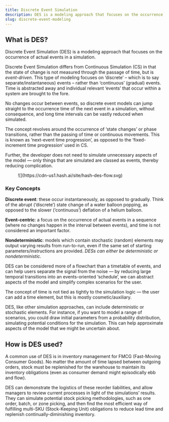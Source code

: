 ```yaml
---
title: Discrete Event Simulation
description: DES is a modeling approach that focuses on the occurrence of events in a simulation, separately and instantaneously, rather than on any chronological-scale.
slug: discrete-event-modeling
---
```


## What is DES?

Discrete Event Simulation (DES) is a modeling approach that focuses on the occurrence of actual events in a simulation.

Discrete Event Simulation differs from Continuous Simulation (CS) in that the state of change is not measured through the passage of time, but is _event-driven_. This type of modeling focuses on ‘discrete’ – which is to say separate/instantaneous) events – rather than ‘continuous’ (gradual) events. Time is abstracted away and individual relevant ‘events’ that occur within a system are brought to the fore.

No changes occur between events, so discrete event models can jump straight to the occurrence time of the next event in a simulation, without consequence, and long time intervals can be vastly reduced when simulated.

The concept revolves around the occurrence of ‘state changes’ or phase transitions, rather than the passing of time or continuous movements. This is known as ‘next-event time progression’, as opposed to the ‘fixed-increment time progression’ used in CS.

Further, the developer does not need to simulate unnecessary aspects of the model — only things that are simulated are classed as events, thereby reducing complication.

<figure class="wp-block-image">
  ![](https://cdn-us1.hash.ai/site/hash-des-flow.svg)
</figure>

<KeyConcepts>

### Key Concepts

**Discrete event**: these occur instantaneously, as opposed to gradually. Think of the abrupt (‘discrete’) state change of a water balloon popping, as opposed to the slower (‘continuous’) deflation of a helium balloon.

**Event-centric**: a focus on the occurrence of actual events in a sequence (where no changes happen in the interval between events), and time is not considered an important factor.

**Nondeterministic**: models which contain stochastic (random) elements may output varying results from run-to-run, even if the same set of starting parameters/instructions are provided. _DESs can either be deterministic or nondeterministic._

</KeyConcepts>

DES can be considered more of a flowchart than a timetable of events, and can help users separate the signal from the noise — by reducing large temporal transitions into an events-oriented ‘schedule’, we can abstract aspects of the model and simplify complex scenarios for the user.

The concept of time is not tied as tightly to the simulation logic — the user can add a time element, but this is mostly cosmetic/auxiliary.

DES, like other simulation approaches, can include deterministic or stochastic elements. For instance, if you want to model a range of scenarios, you could draw initial parameters from a probability distribution, simulating potential conditions for the simulation. This can help approximate aspects of the model that we might be uncertain about.

## How is DES used?

A common use of DES is in inventory management for FMCG (Fast-Moving Consumer Goods). No matter the amount of time lapsed between outgoing orders, stock must be replenished for the warehouse to maintain its inventory obligations (even as consumer demand might episodically ebb and flow).

DES can demonstrate the logistics of these reorder liabilities, and allow managers to review current processes in light of the simulations’ results. They can simulate potential stock picking methodologies, such as one order, batch, or zone picking, and then find the most efficient way of fulfilling multi-SKU (Stock-Keeping Unit) obligations to reduce lead time and replenish continually-diminishing inventory.
